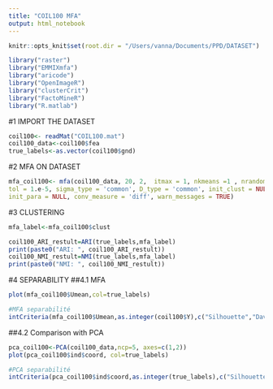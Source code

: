 ```yaml
---
title: "COIL100 MFA"
output: html_notebook
---
```



```r
knitr::opts_knit$set(root.dir = "/Users/vanna/Documents/PPD/DATASET") 
```


```r
library("raster")
library("EMMIXmfa")
library("aricode")
library("OpenImageR")
library("clusterCrit")
library("FactoMineR")
library("R.matlab")
```

#1 IMPORT THE DATASET
```r
coil100<- readMat("COIL100.mat")
coil100_data<-coil100$fea
true_labels<-as.vector(coil100$gnd)
```
#2 MFA ON DATASET
```r
mfa_coil100<- mfa(coil100_data, 20, 2,  itmax = 1, nkmeans =1 , nrandom = 1,
tol = 1.e-5, sigma_type = 'common', D_type = 'common', init_clust = NULL,
init_para = NULL, conv_measure = 'diff', warn_messages = TRUE)
```

#3 CLUSTERING

```r

mfa_label<-mfa_coil100$clust

coil100_ARI_restult=ARI(true_labels,mfa_label)
print(paste0("ARI: ", coil100_ARI_restult))
coil100_NMI_restult=NMI(true_labels,mfa_label)
print(paste0("NMI: ", coil100_NMI_restult))

```
#4 SEPARABILITY
##4.1 MFA
```r
plot(mfa_coil100$Umean,col=true_labels)
```
```r
#MFA separabilité
intCriteria(mfa_coil100$Umean,as.integer(coil100$Y),c("Silhouette","Davies_Bouldin"))
```
##4.2 Comparison with PCA
```r
pca_coil100<-PCA(coil100_data,ncp=5, axes=c(1,2))
plot(pca_coil100$ind$coord, col=true_labels)
```


```r
#PCA separabilité
intCriteria(pca_coil100$ind$coord,as.integer(true_labels),c("Silhouette","Davies_Bouldin"))
```